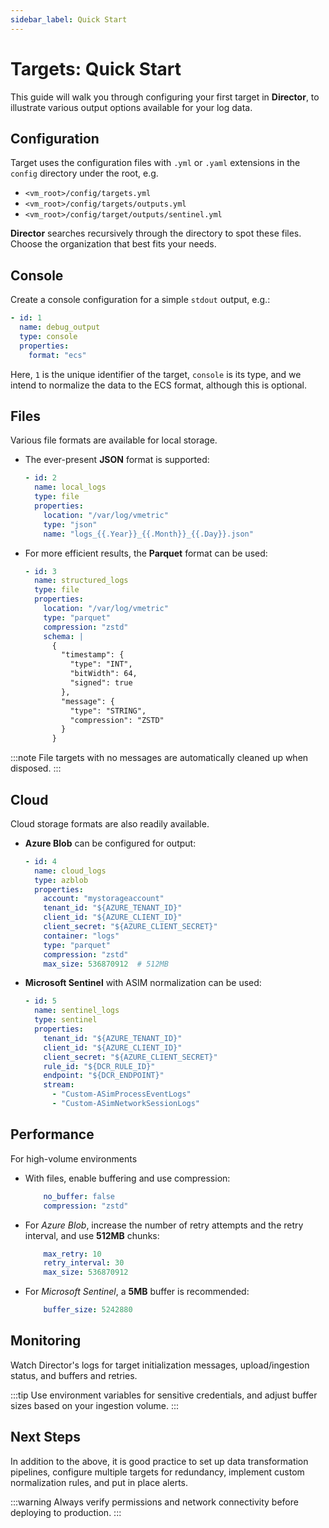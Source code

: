 ```yaml
---
sidebar_label: Quick Start
---
```


# Targets: Quick Start

This guide will walk you through configuring your first target in **Director**, to illustrate various output options available for your log data.

## Configuration

Target uses the configuration files with `.yml` or `.yaml` extensions in the `config` directory under the root, e.g.

* `<vm_root>/config/targets.yml`
* `<vm_root>/config/targets/outputs.yml`
* `<vm_root>/config/target/outputs/sentinel.yml`

**Director** searches recursively through the directory to spot these files. Choose the organization that best fits your needs.

## Console

Create a console configuration for a simple `stdout` output, e.g.:

```yaml title="config/targets/console.yml"
- id: 1
  name: debug_output
  type: console
  properties:             
    format: "ecs"
```

Here, `1` is the unique identifier of the target, `console` is its type, and we intend to normalize the data to the ECS format, although this is optional.

## Files

Various file formats are available for local storage.

* The ever-present **JSON** format is supported:

  ```yaml title="config/targets/file.yml"
  - id: 2
    name: local_logs
    type: file
    properties:
      location: "/var/log/vmetric"
      type: "json"
      name: "logs_{{.Year}}_{{.Month}}_{{.Day}}.json"
  ```

* For more efficient results, the **Parquet** format can be used:

  ```yaml
  - id: 3
    name: structured_logs
    type: file
    properties:
      location: "/var/log/vmetric"
      type: "parquet"
      compression: "zstd"
      schema: |
        {
          "timestamp": {
            "type": "INT",
            "bitWidth": 64,
            "signed": true
          },
          "message": {
            "type": "STRING",
            "compression": "ZSTD"
          }
        }
  ```

:::note
File targets with no messages are automatically cleaned up when disposed.
:::

## Cloud

Cloud storage formats are also readily available.

* **Azure Blob** can be configured for output:

  ```yaml title="config/targets/azblob.yml"
  - id: 4
    name: cloud_logs
    type: azblob
    properties:
      account: "mystorageaccount"
      tenant_id: "${AZURE_TENANT_ID}"
      client_id: "${AZURE_CLIENT_ID}"
      client_secret: "${AZURE_CLIENT_SECRET}"
      container: "logs"
      type: "parquet"
      compression: "zstd"
      max_size: 536870912  # 512MB
  ```

* **Microsoft Sentinel** with ASIM normalization can be used:

  ```yaml title="config/targets/sentinel.yml"
  - id: 5
    name: sentinel_logs
    type: sentinel
    properties:
      tenant_id: "${AZURE_TENANT_ID}"
      client_id: "${AZURE_CLIENT_ID}"
      client_secret: "${AZURE_CLIENT_SECRET}"
      rule_id: "${DCR_RULE_ID}"
      endpoint: "${DCR_ENDPOINT}"
      stream:
        - "Custom-ASimProcessEventLogs"
        - "Custom-ASimNetworkSessionLogs"
  ```

## Performance

For high-volume environments

* With files, enable buffering and use compression:

  ```yaml
      no_buffer: false
      compression: "zstd"
  ```

* For _Azure Blob_, increase the number of retry attempts and the retry interval, and use **512MB** chunks:

  ```yaml
      max_retry: 10
      retry_interval: 30
      max_size: 536870912
  ```

* For _Microsoft Sentinel_, a **5MB** buffer is recommended:

  ```yaml
      buffer_size: 5242880
  ```

## Monitoring

Watch Director's logs for target initialization messages, upload/ingestion status, and buffers and retries.

:::tip
Use environment variables for sensitive credentials, and adjust buffer sizes based on your ingestion volume.
:::

## Next Steps

In addition to the above, it is good practice to set up data transformation pipelines, configure multiple targets for redundancy, implement custom normalization rules, and put in place alerts.

:::warning
Always verify permissions and network connectivity before deploying to production.
:::
